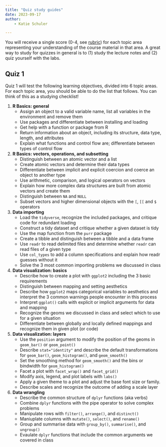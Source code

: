 ```yaml
---
title: "Quiz study guides"
date: 2023-09-17
author: 
    - Katie Schuler

---
```


You will receive a single score (0-4, see [rubric](/rubric.qmd)) for each topic area representing your understanding of the course material in that area.  A great way to study for quizzes in general is to (1) study the lecture notes and (2) quiz yourself with the labs. 

## Quiz 1 

Quiz 1 will test the following learning objectives, divided into 6 topic areas. For each topic area, you should be able to do the list that follows. You can think of this as a studying checklist!

1. **R Basics: general**
    - Assign an object to a valid variable name, list all variables in the environment and remove them
    - Use packages and differentiate between installing and loading 
    - Get help with a function or package from R
    - Return information about an object, including its structure, data type, length, and attributes
    - Explain what functions and control flow are; differentiate between types of control flow
2. **R Basics: vectors, operations, and subsetting** 
    - Distinguish between an atomic vector and a list
    - Create atomic vectors and determine their data types
    - Differentiate between implicit and explicit coercion and coerce an object to another type 
    - Use arithmetic, comparison, and logical operators on vectors 
    - Explain how more complex data structures are built from atomic vectors and create them
    - Distinguish between `NA` and `NULL` 
    - Subset vectors and higher dimensional objects with the `[`, `[[` and `$` operators 
3. **Data importing**
    - Load the `tidyverse`, recognize the included packages, and critique code for redundant loading
    - Construct a tidy dataset and critique whether a given dataset is tidy
    - Use the map function from the `purr` package
    - Create a tibble and distinguish between a tibble and a data frame 
    - Use `readr` to read delimited files and determine whether `readr` can read files of a given type
    - Use `col_types` to add a column specifications and explain how readr guesses without it
    - Solve the 3 most common importing problems we discussed in class
4. **Data visualization: basics**
    - Describe how to create a plot with `ggplot2` including the 3 basic requirements 
    - Distinguish between mapping and setting aesthetics
    - Describe how `ggplot2` maps categorical variables to aesthetics and
    interpret the 3 common warnings people encounter in this process
    - Interpret `ggplot()` calls with explicit or implicit arguments for data and mapping 
    - Recognize the geoms we discussed in class and select which to use for a given situation
    - Differentiate between globally and locally defined mappings and recognize them in given plot (or code)
5. **Data visualization: layers**
    - Use the `position` argument to modify the position of the geoms in `geom_bar()` or `geom_point()`
    - Describe `stat="identity"` and describe the default transformations for `geom_bar()`, `geom_histogram()`, and `geom_smooth()`
    - Set the smoothing method for `geom_smooth()` and the bins or bindwidth for `geom_histogram()` 
    - Facet a plot with `facet_wrap()` and `facet_grid()` 
    - Modify axis, legend, and plot labels with `labs()` 
    - Apply a given theme to a plot and adjust the base font size or family.
    - Describe scales and recognize the outcome of adding a scale layer
6. **Data wrangling**
    - Describe the common structure of `dplyr` functions (aka verbs)
    - Combine `dplyr` functions with the pipe operator to solve complex problems
    - Manipulate rows with `filter()`, `arrange()`, and `distinct()` 
    - Maniuplate columns with `mutate()`, `select()`, and `rename()` 
    - Group and summarise data with `group_by()`, `summarise()`, and `ungroup()` 
    - Evaulate `dplyr` functions that include the common arguments we covered in class 

